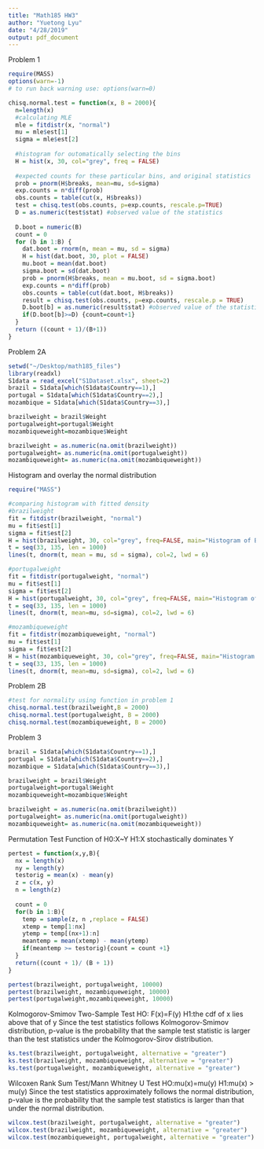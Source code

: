 ```yaml
---
title: "Math185 HW3"
author: "Yuetong Lyu"
date: "4/28/2019"
output: pdf_document
---
```


Problem 1
```r
require(MASS)
options(warn=-1)
# to run back warning use: options(warn=0)

chisq.normal.test = function(x, B = 2000){
  n=length(x)
  #calculating MLE
  mle = fitdistr(x, "normal")
  mu = mle$est[1]
  sigma = mle$est[2]
  
  #histogram for outomatically selecting the bins
  H = hist(x, 30, col="grey", freq = FALSE)
  
  #expected counts for these particular bins, and original statistics
  prob = pnorm(H$breaks, mean=mu, sd=sigma)
  exp.counts = n*diff(prob)
  obs.counts = table(cut(x, H$breaks))
  test = chisq.test(obs.counts, p=exp.counts, rescale.p=TRUE) 
  D = as.numeric(test$stat) #observed value of the statistics
  
  D.boot = numeric(B)
  count = 0
  for (b in 1:B) {
    dat.boot = rnorm(n, mean = mu, sd = sigma) 
    H = hist(dat.boot, 30, plot = FALSE) 
    mu.boot = mean(dat.boot)
    sigma.boot = sd(dat.boot)
    prob = pnorm(H$breaks, mean = mu.boot, sd = sigma.boot) 
    exp.counts = n*diff(prob)
    obs.counts = table(cut(dat.boot, H$breaks))
    result = chisq.test(obs.counts, p=exp.counts, rescale.p = TRUE)
    D.boot[b] = as.numeric(result$stat) #observed value of the statistics
    if(D.boot[b]>=D) {count=count+1}
  }
  return ((count + 1)/(B+1))
}
```

Problem 2A
```r
setwd("~/Desktop/math185_files")
library(readxl)
S1data = read_excel("S1Dataset.xlsx", sheet=2) 
brazil = S1data[which(S1data$Country==1),] 
portugal = S1data[which(S1data$Country==2),] 
mozambique = S1data[which(S1data$Country==3),] 

brazilweight = brazil$Weight
portugalweight=portugal$Weight 
mozambiqueweight=mozambique$Weight

brazilweight = as.numeric(na.omit(brazilweight))
portugalweight= as.numeric(na.omit(portugalweight)) 
mozambiqueweight= as.numeric(na.omit(mozambiqueweight))
```

Histogram and overlay the normal distribution
```r
require("MASS")

#comparing histogram with fitted density
#brazilweight
fit = fitdistr(brazilweight, "normal")
mu = fit$est[1] 
sigma = fit$est[2]
H = hist(brazilweight, 30, col="grey", freq=FALSE, main="Histogram of Brazil Weight Overlayed by Normal Density", xlab = "weight") 
t = seq(33, 135, len = 1000)
lines(t, dnorm(t, mean = mu, sd = sigma), col=2, lwd = 6)

#portugalweight
fit = fitdistr(portugalweight, "normal")
mu = fit$est[1]
sigma = fit$est[2]
H = hist(portugalweight, 30, col="grey", freq=FALSE, main="Histogram of Portugal Weight Overlayed by Normal Density")
t = seq(33, 135, len = 1000)
lines(t, dnorm(t, mean=mu, sd=sigma), col=2, lwd = 6)

#mozambiqueweight
fit = fitdistr(mozambiqueweight, "normal")
mu = fit$est[1]
sigma = fit$est[2]
H = hist(mozambiqueweight, 30, col="grey", freq=FALSE, main="Histogram of Mozambique Weight Overlayed by Normal Density")
t = seq(33, 135, len = 1000)
lines(t, dnorm(t, mean=mu, sd=sigma), col=2, lwd = 6)
```

Problem 2B
```r
#test for normality using function in problem 1
chisq.normal.test(brazilweight,B = 2000)
chisq.normal.test(portugalweight, B = 2000)
chisq.normal.test(mozambiqueweight, B = 2000)
```

Problem 3
```r
brazil = S1data[which(S1data$Country==1),] 
portugal = S1data[which(S1data$Country==2),] 
mozambique = S1data[which(S1data$Country==3),] 

brazilweight = brazil$Weight
portugalweight=portugal$Weight 
mozambiqueweight=mozambique$Weight

brazilweight = as.numeric(na.omit(brazilweight))
portugalweight= as.numeric(na.omit(portugalweight)) 
mozambiqueweight= as.numeric(na.omit(mozambiqueweight))
```

Permutation Test Function of H0:X~Y  H1:X stochastically dominates Y
```r
pertest = function(x,y,B){
  nx = length(x)
  ny = length(y)
  testorig = mean(x) - mean(y)
  z = c(x, y)
  n = length(z)
  
  count = 0
  for(b in 1:B){
    temp = sample(z, n ,replace = FALSE)
    xtemp = temp[1:nx]
    ytemp = temp[(nx+1):n]
    meantemp = mean(xtemp) - mean(ytemp)
    if(meantemp >= testorig){count = count +1}
  }
  return((count + 1)/ (B + 1))
}

pertest(brazilweight, portugalweight, 10000)
pertest(brazilweight, mozambiqueweight, 10000)
pertest(portugalweight,mozambiqueweight, 10000)
```
Kolmogorov-Smimov Two-Sample Test HO: F(x)=F(y)  H1:the cdf of x lies above that of y
Since the test statistics follows Kolmogorov-Smimov distribution, p-value is the probability that the sample test statistic is larger than the test statistics under the Kolmogorov-Sirov distribution.
```r
ks.test(brazilweight, portugalweight, alternative = "greater")
ks.test(brazilweight, mozambiqueweight, alternative = "greater")
ks.test(portugalweight, mozambiqueweight, alternative = "greater")
```

Wilcoxen Rank Sum Test/Mann Whitney U Test HO:mu(x)=mu(y)  H1:mu(x) > mu(y) 
Since the test statistics approximately follows the normal distribution, p-value is the probability that the sample test statistics is larger than that under the normal distribution.
```r
wilcox.test(brazilweight, portugalweight, alternative = "greater")
wilcox.test(brazilweight, mozambiqueweight, alternative = "greater")
wilcox.test(mozambiqueweight, portugalweight, alternative = "greater")
```


